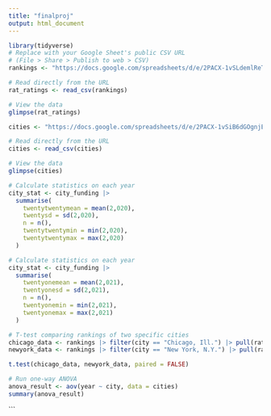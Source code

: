 ```yaml
---
title: "finalproj"
output: html_document
---
```


```r
library(tidyverse)
# Replace with your Google Sheet's public CSV URL
# (File > Share > Publish to web > CSV)
rankings <- "https://docs.google.com/spreadsheets/d/e/2PACX-1vSLdemlReTZft5wRLflBLDhULFFOdexE_dd6voqTNTfYe0NOwfvVyCoJ_6WiN_q7rT1yKZ9tNo-xIwW/pub?output=csv"

# Read directly from the URL
rat_ratings <- read_csv(rankings)

# View the data
glimpse(rat_ratings)
```
```r

cities <- "https://docs.google.com/spreadsheets/d/e/2PACX-1vSiB6dGOgnjEe27tNq6KEOAGKAy3FpkiLx34EU7Yp-JUrTdYXBotRNpnbgxx8pQtjE8YyIEB2FlNEfo/pub?gid=88512101&single=true&output=csv"

# Read directly from the URL
cities <- read_csv(cities)

# View the data
glimpse(cities)

```



```r
# Calculate statistics on each year
city_stat <- city_funding |> 
  summarise(
    twentytwentymean = mean(2,020),
    twentysd = sd(2,020),
    n = n(),
    twentytwentymin = min(2,020),
    twentytwentymax = max(2,020)
  )

```


```r
# Calculate statistics on each year
city_stat <- city_funding |> 
  summarise(
    twentyonemean = mean(2,021),
    twentyonesd = sd(2,021),
    n = n(),
    twentyonemin = min(2,021),
    twentyonemax = max(2,021)
  )


```


```r
# T-test comparing rankings of two specific cities
chicago_data <- rankings |> filter(city == "Chicago, Ill.") |> pull(rating)
newyork_data <- rankings |> filter(city == "New York, N.Y.") |> pull(rating)

t.test(chicago_data, newyork_data, paired = FALSE)
```

```r
# Run one-way ANOVA
anova_result <- aov(year ~ city, data = cities)
summary(anova_result)
```
```


